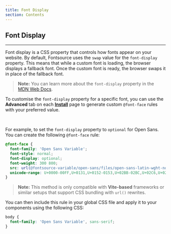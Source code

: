```yaml
---
title: Font Display
section: Contents
---
```


## Font Display

---

Font display is a CSS property that controls how fonts appear on your website. By default, Fontsource uses the `swap` value for the `font-display` property. This means that while a custom font is loading, the browser displays a fallback font. Once the custom font is ready, the browser swaps it in place of the fallback font.

> **Note:** You can learn more about the `font-display` property in the [MDN Web Docs](https://developer.mozilla.org/en-US/docs/Web/CSS/@font-face/font-display).

To customise the `font-display` property for a specific font, you can use the **Advanced** tab on each **[Install](https://fontsource.org/fonts/open-sans/install)** page to generate custom `@font-face` rules with your preferred value.

<br />

For example, to set the `font-display` property to `optional` for Open Sans. You can create the following `@font-face` rule:

```css
@font-face {
  font-family: 'Open Sans Variable';
  font-style: normal;
  font-display: optional;
  font-weight: 300 800;
  src: url(@fontsource-variable/open-sans/files/open-sans-latin-wght-normal.woff2) format('woff2-variations');
  unicode-range: U+0000-00FF,U+0131,U+0152-0153,U+02BB-02BC,U+02C6,U+02DA,U+02DC,U+0304,U+0308,U+0329,U+2000-206F,U+2074,U+20AC,U+2122,U+2191,U+2193,U+2212,U+2215,U+FEFF,U+FFFD;
}
```

> **Note:**  This method is only compatible with **Vite-based** frameworks or similar setups that support CSS bundling with `url()` rewrites.

You can then include this rule in your global CSS file and apply it to your components using the following CSS:

```css
body {
  font-family: 'Open Sans Variable', sans-serif;
}
```
